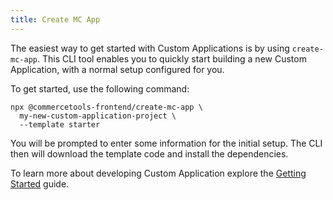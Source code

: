 ```yaml
---
title: Create MC App
---
```


The easiest way to get started with Custom Applications is by using `create-mc-app`. This CLI tool enables you to quickly start building a new Custom Application, with a normal setup configured for you.

To get started, use the following command:

```console noPromptLines="2-3"
npx @commercetools-frontend/create-mc-app \
  my-new-custom-application-project \
  --template starter
```

You will be prompted to enter some information for the initial setup. The CLI then will download the template code and install the dependencies.

To learn more about developing Custom Application explore the [Getting Started](/getting-started) guide.
